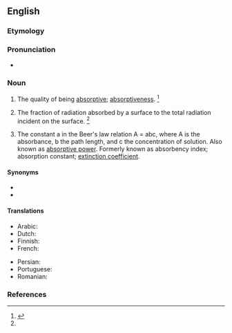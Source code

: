 ==English==

===Etymology===
{{suffix|en|absorptive|ity}}

===Pronunciation===
* {{a|US}} {{IPA|en|/æbˌsɔɹpˈtɪvə.ti/|/əbˌsɔɹpˈtɪvə.ti/}}

===Noun===
{{en-noun}}

# The quality of being [[absorptive]]; [[absorptiveness]]. {{defdate|First attested in the mid 19<sup>th</sup> century.}}<ref name=SOED>{{R:SOED5|page=9}}</ref>
# {{lb|en|thermodynamics}} The fraction of radiation absorbed by a surface to the total radiation incident on the surface. {{defdate|First attested in the mid 19<sup>th</sup> century.}}<ref name=SOED/>
# {{lb|en|analytical chemistry}} The constant a in the Beer's law relation A = abc, where A is the absorbance, b the path length, and c the concentration of solution. Also known as [[absorptive power]]. Formerly known as absorbency index; absorption constant; [[extinction coefficient]].

====Synonyms====
* {{l|en|absorption coefficient}}
* {{l|en|absorption factor}}

====Translations====
{{trans-top|the quality of being absorptive}}
* Arabic: {{t|ar|مَصَّاصِيَّة|f}}
* Dutch: {{t+|nl|absorptievermogen|n}}
* Finnish: {{t|fi|absorboivuus}}
* French: {{t+|fr|absorptivité |f}}
{{trans-mid}}
* Persian: {{t+|fa|درشمایی|tr=daršamāyī}}
* Portuguese: {{t|pt|absortividade|f}}
* Romanian: {{t|ro|absorbtivitate|f}}
{{trans-bottom}}

{{trans-top|constant in Beer's law}}
{{trans-mid}}
{{trans-bottom}}

{{trans-top|fraction of radiation}}
{{trans-mid}}
{{trans-bottom}}

===References===
<references/>